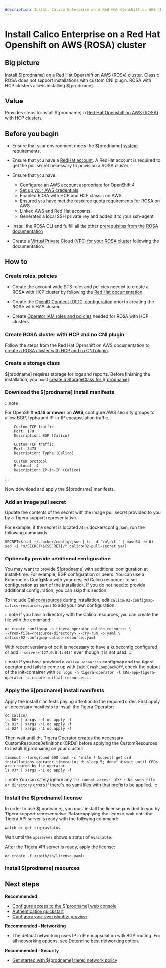 ```yaml
---
description: Install Calico Enterprise on a Red Hat Openshift on AWS (ROSA) cluster.
---
```


# Install Calico Enterprise on a Red Hat Openshift on AWS (ROSA) cluster


## Big picture

Install $[prodname] on a Red Hat Openshift on AWS (ROSA) cluster. Classic ROSA does not support installations with custom CNI plugin. ROSA with HCP clusters allows installing $[prodname]. 

## Value

Provides steps to install $[prodname] in [Red Hat Openshift on AWS (ROSA)](https://docs.redhat.com/en/documentation/red_hat_openshift_service_on_aws/4/html/introduction_to_rosa/index) with HCP clusters.

## Before you begin

- Ensure that your environment meets the $[prodname] [system requirements](requirements.mdx).

- Ensure that you have a [RedHat account](https://cloud.redhat.com/). A RedHat account is required to get the pull secret necessary to provision a ROSA cluster. 

- Ensure that you have:

    - Configured an AWS account appropriate for OpenShift 4
    - [Set up your AWS credentials](https://docs.aws.amazon.com/sdk-for-java/v1/developer-guide/setup-credentials.html)
    - Enabled ROSA with HCP and HCP classic on AWS.
    - Ensured you have met the resource quota requirements for ROSA on AWS.
    - Linked AWS and Red Hat accounts.
    - Generated a local SSH private key and added it to your ssh-agent

- Install the ROSA CLI and fulfill all the other [prerequisites from the ROSA documentation](https://docs.redhat.com/en/documentation/red_hat_openshift_service_on_aws/4/html-single/prepare_your_environment/index)

- Create a [Virtual Private Cloud (VPC) for your ROSA cluster](https://docs.redhat.com/en/documentation/red_hat_openshift_service_on_aws/4/html/install_rosa_with_hcp_clusters/rosa-hcp-sts-creating-a-cluster-quickly#rosa-hcp-creating-vpc) following the documentation.

## How to

### Create roles, policies

- Create the account wide STS roles and policies needed to create a ROSA with HCP cluster by following the [Red Hat documentation](https://docs.redhat.com/en/documentation/red_hat_openshift_service_on_aws/4/html/install_rosa_with_hcp_clusters/rosa-hcp-cluster-no-cli#rosa-hcp-sts-creating-a-cluster-cli_rosa-hcp-cluster-no-cni-no-cni).

- Create the [OpenID Connect (OIDC) configuration](https://docs.redhat.com/en/documentation/red_hat_openshift_service_on_aws/4/html/install_rosa_with_hcp_clusters/rosa-hcp-cluster-no-cli#rosa-sts-byo-oidc_rosa-hcp-cluster-no-cni) prior to creating the ROSA with HCP cluster.

- Create [Operator IAM roles and policies](https://docs.redhat.com/en/documentation/red_hat_openshift_service_on_aws/4/html/install_rosa_with_hcp_clusters/rosa-hcp-cluster-no-cli#rosa-operator-config_rosa-hcp-cluster-no-cni) needed for ROSA with HCP clusters.

### Create ROSA cluster with HCP and no CNI plugin

Follow the steps from the Red Hat Openshift on AWS documentation to [create a ROSA cluster with HCP and no CNI plugin](https://docs.redhat.com/en/documentation/red_hat_openshift_service_on_aws/4/html/install_rosa_with_hcp_clusters/rosa-hcp-cluster-no-cli#rosa-hcp-sts-creating-a-cluster-cli_rosa-hcp-cluster-no-cni-no-cni).

### Create a storage class

$[prodname] requires storage for logs and reports. Before finishing the installation, you must [create a StorageClass for $[prodname]](../../../operations/logstorage/create-storage).

### Download the $[prodname] install manifests

:::note

For OpenShift **v4.16 or newer** on **AWS**, configure AWS security groups to allow BGP, typha and IP-in-IP encapsulation traffic.

```
    Custom TCP traffic
    Port: 179
    Description: BGP (Calico)
    
    Custom TCP traffic
    Port: 5473
    Description: Typha (Calico)
    
    Custom protocol
    Protocol: 4
    Description: IP-in-IP (Calico)
```

:::

Now download and apply the $[prodname] manifests.

<DownloadOpenShiftManifests />

### Add an image pull secret

Update the contents of the secret with the image pull secret provided to you by a Tigera support representative.

For example, if the secret is located at ~/.docker/config.json, run the following commands.

```
SECRET=$(cat ~/.docker/config.json | tr -d '\n\r\t ' | base64 -w 0)
sed -i "s/SECRET/${SECRET}/" calico/02-pull-secret.yaml
```

### Optionally provide additional configuration

You may want to provide $[prodname] with additional configuration at install-time. For example, BGP configuration or peers.
You can use a Kubernetes ConfigMap with your desired Calico resources to set configuration as part of the installation.
If you do not need to provide additional configuration, you can skip this section.

To include [Calico resources](../../../reference/resources/index.mdx) during installation, edit `calico/02-configmap-calico-resources.yaml` to add your own configuration.

:::note
If you have a directory with the Calico resources, you can create the file with the command:

```
oc create configmap -n tigera-operator calico-resources \
--from-file=<resource-directory> --dry-run -o yaml \
calico/02-configmap-calico-resources.yaml
```

With recent versions of oc it is necessary to have a kubeconfig configured or add `--server='127.0.0.1:443'`
even though it is not used.
:::

:::note
If you have provided a `calico-resources` configmap and the tigera-operator pod fails to come up with `Init:CrashLoopBackOff`,
check the output of the init-container with `oc logs -n tigera-operator -l k8s-app=tigera-operator -c create-initial-resources`.
:::

### Apply the $[prodname] install manifests

Apply the install manifests paying attention to the required order. First apply all necessary manifests to install the Tigera Operator:

```
cd calico/
ls 00* | xargs -n1 oc apply -f
ls 01* | xargs -n1 oc apply -f
ls 02* | xargs -n1 oc apply -f
```

Then wait until the Tigera Operator creates the necessary CustomResourceDefinitions (CRDs) before applying the CustomResources to install $[prodname] on your cluster:

```
timeout --foreground 600 bash -c "while ! kubectl get crd installations.operator.tigera.io; do sleep 5; done" # wait until CRDs are created by the operator
ls 03* | xargs -n1 oc apply -f
```

:::note
You can safely ignore any `ls: cannot access '0X*': No such file or directory` errors if there's no yaml files with that prefix to be applied.
:::

### Install the $[prodname] license

In order to use $[prodname], you must install the license provided to you by Tigera support representative. Before applying the license, wait until the Tigera API server is ready with the following command:

```
watch oc get tigerastatus
```

Wait until the `apiserver` shows a status of `Available`.

After the Tigera API server is ready, apply the license:

```
oc create -f </path/to/license.yaml>
```

### Install $[prodname] resources

<InstallOpenShiftHCPResources />

## Next steps

**Recommended**

- [Configure access to the $[prodname] web console](../../../operations/cnx/access-the-manager.mdx)
- [Authentication quickstart](../../../operations/cnx/authentication-quickstart.mdx)
- [Configure your own identity provider](../../../operations/cnx/configure-identity-provider.mdx)

**Recommended - Networking**

- The default networking uses IP in IP encapsulation with BGP routing. For all networking options, see [Determine best networking option](../../../networking/determine-best-networking.mdx).

**Recommended - Security**

- [Get started with $[prodname] tiered network policy](../../../network-policy/policy-tiers/tiered-policy.mdx)
